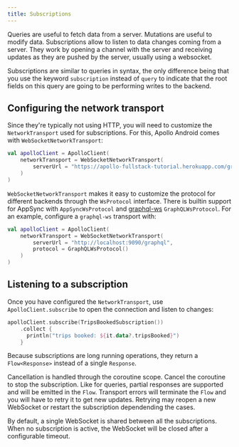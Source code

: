 ```yaml
---
title: Subscriptions
---
```


Queries are useful to fetch data from a server. Mutations are useful to modify data. Subscriptions allow to listen to data changes coming from a server. They work by opening a channel with the server and receiving updates as they are pushed by the server, usually using a websocket.

Subscriptions are similar to queries in syntax, the only difference being that you use the keyword `subscription` instead of `query` to indicate that the root fields on this query are going to be performing writes to the backend.

## Configuring the network transport

Since they're typically not using HTTP, you will need to customize the `NetworkTransport` used for subscriptions. For this, Apollo Android comes with `WebSocketNetworkTransport`:

```kotlin
val apolloClient = ApolloClient(
    networkTransport = WebSocketNetworkTransport(
        serverUrl = "https://apollo-fullstack-tutorial.herokuapp.com/graphql"
    )
)
```

`WebSocketNetworkTransport` makes it easy to customize the protocol for different backends through the `WsProtocol` interface. There is builtin support for AppSync with `AppSyncWsProtocol` and [graphql-ws](https://github.com/enisdenjo/graphql-ws) `GraphQLWsProtocol`. For an example, configure a `graphql-ws` transport with:

```kotlin
val apolloClient = ApolloClient(
    networkTransport = WebSocketNetworkTransport(
        serverUrl = "http://localhost:9090/graphql",
        protocol = GraphQLWsProtocol()
    )
)
```

## Listening to a subscription

Once you have configured the `NetworkTransport`, use `ApolloClient.subscribe` to open the connection and listen to changes:

```kotlin
apolloClient.subscribe(TripsBookedSubscription())
    .collect {
      println("trips booked: ${it.data?.tripsBooked}")
    }
```

Because subscriptions are long running operations, they return a `Flow<Response>` instead of a single `Response`.

Cancellation is handled through the coroutine scope. Cancel the coroutine to stop the subscription.
Like for queries, partial responses are supported and will be emitted in the `Flow`. Transport errors will terminate the `Flow` and you will have to retry it to get new updates. Retrying may reopen a new WebSocket or restart the subscription dependending the cases.

By default, a single WebSocket is shared between all the subscriptions. When no subscription is active, the WebSocket will be closed after a configurable timeout.